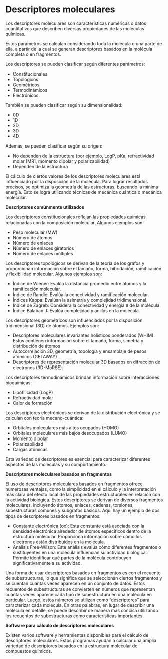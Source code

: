 # Descriptores moleculares

Los descriptores moleculares son características numéricas o datos cuantitativos que describen diversas propiedades de las moléculas químicas. 

Estos parámetros se calculan considerando toda la molécula o una parte de ella, a partir de la cual se generan descriptores basados en la molécula completa o en fragmentos.

Los descriptores se pueden clasificar según diferentes parámetros:

- Constitucionales
- Topológicos
- Geométricos
- Termodinámicos
- Electrónicos

También se pueden clasificar según su dimensionalidad:

- 0D
- 1D
- 2D
- 3D
- 4D

Además, se pueden clasificar según su origen:

- No dependen de la estructura (por ejemplo, LogP, pKa, refractividad molar [MR], momento dipolar y polarizabilidad)
- Dependen de la estructura

El cálculo de ciertos valores de los descriptores moleculares está influenciado por la disposición de la molécula. Para lograr resultados precisos, se optimiza la geometría de las estructuras, buscando la mínima energía. Esto se logra utilizando técnicas de mecánica cuántica o mecánica molecular.

**Descriptores comúnmente utilizados**

Los descriptores constitucionales reflejan las propiedades químicas relacionadas con la composición molecular. Algunos ejemplos son:

- Peso molecular (MW)
- Número  de átomos
- Número de enlaces
- Número de enlaces giratorios
- Número de enlaces múltiples

Los descriptores topológicos se derivan de la teoría de los grafos y proporcionan información sobre el tamaño, forma, hibridación, ramificación y flexibilidad molecular. Algunos ejemplos son:

- Índice de Wiener: Evalúa la distancia promedio entre átomos y la ramificación molecular.
- Índice de Randic: Evalúa la conectividad y ramificación molecular.
- Índices Kappa: Evalúan la asimetría y complejidad tridimensional.
- Índice de Zagreb: Considera la conectividad y energía π de la molécula.
- Índice Balaban J: Evalúa complejidad y anillos en la molécula.

Los descriptores geométricos son influenciados por la disposición tridimensional (3D) de átomos. Ejemplos son:

- Descriptores moleculares invariantes holísticos ponderados (WHIM). Estos contienen información sobre el tamaño, forma, simetría y distribución de átomos
- Autocorrelación 3D, geometría, topología y ensamblaje de pesos atómicos (GETAWAY)
- Descriptores de representación molecular 3D basados en difracción de electrones (3D-MoRSE).

Los descriptores termodinámicos brindan información sobre interacciones bioquímicas:

- Lipofilicidad (LogP)
- Refractividad molar
- Calor de formación

Los descriptores electrónicos se derivan de la distribución electrónica y se calculan con teoría mecano-cuántica:

- Orbitales moleculares más altos ocupados (HOMO)
- Orbitales moleculares más bajos desocupados (LUMO)
- Momento dipolar
- Polarizabilidad
- Cargas atómicas

Esta variedad de descriptores es esencial para caracterizar diferentes aspectos de las moléculas y su comportamiento.

**Descriptores moleculares basados en fragmentos**

El uso de descriptores moleculares basados en fragmentos ofrece numerosas ventajas, como la simplicidad en el cálculo y la interpretación más clara del efecto local de las propiedades estructurales en relación con la actividad biológica. Estos descriptores se derivan de diversos fragmentos moleculares, incluyendo átomos, enlaces, cadenas, torsiones, subestructuras comunes y subgrafos básicos. Aquí hay un ejemplo de dos tipos de descriptores basados en fragmentos: 

- Constante electrónica (σx):  Esta constante está asociada con la densidad electrónica alrededor de átomos específicos dentro de la estructura molecular. Proporciona información sobre cómo los electrones están distribuidos en la molécula.
- Análisis Free-Wilson: Este análisis evalúa cómo diferentes fragmentos o sustituyentes en una molécula influencian su actividad biológica. Permite identificar qué partes de la molécula contribuyen significativamente a su actividad.

Una forma de usar descriptores basados en fragmentos es con el recuento de subestructuras, lo que significa que se seleccionan ciertos fragmentos y se cuentan cuántas veces aparecen en un conjunto de datos. Estos recuentos de subestructuras se convierten en números que representan cuántas veces aparece cada tipo de subestructura en una molécula en particular. Luego, estos números se utilizan como "descriptores" para caracterizar cada molécula. En otras palabras, en lugar de describir una molécula en detalle, se puede describir de manera más concisa utilizando los recuentos de subestructuras como características importantes.

**Software para cálculo de descriptores moleculares**

Existen varios software y herramientas disponibles para el cálculo de descriptores moleculares. Estos programas ayudan a calcular una amplia variedad de descriptores basados en la estructura molecular de compuestos químicos. 